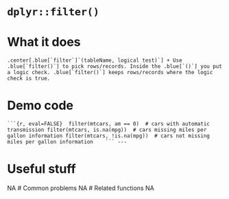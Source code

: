 # [`dplyr::filter()`]{.blue}	
###	{.center}
# What it does
	.center[.blue[`filter`]`(tableName, logical test)`]	+ Use .blue[`filter()`] to pick rows/records. Inside the .blue[`()`] you put a logic check. .blue[`filter()`] keeps rows/records where the logic check is true.  	
# Demo code
	```{r, eval=FALSE}	filter(mtcars, am == 0)  # cars with automatic transmission	filter(mtcars, is.na(mpg))  # cars missing miles per gallon information	filter(mtcars, !is.na(mpg))  # cars not missing miles per gallon information	```	---
# Useful stuff
NA
# Common problems
NA
# Related functions
NA